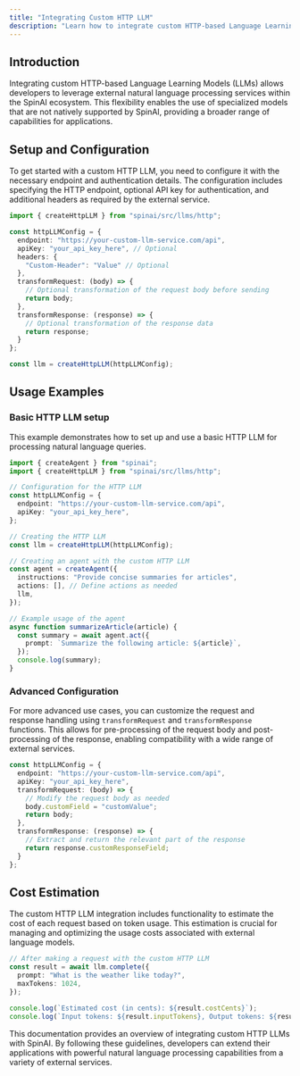 ```yaml
---
title: "Integrating Custom HTTP LLM"
description: "Learn how to integrate custom HTTP-based Language Learning Models (LLMs) with SpinAI for advanced natural language processing capabilities."
---
```


## Introduction

Integrating custom HTTP-based Language Learning Models (LLMs) allows developers to leverage external natural language processing services within the SpinAI ecosystem. This flexibility enables the use of specialized models that are not natively supported by SpinAI, providing a broader range of capabilities for applications.

## Setup and Configuration

To get started with a custom HTTP LLM, you need to configure it with the necessary endpoint and authentication details. The configuration includes specifying the HTTP endpoint, optional API key for authentication, and additional headers as required by the external service.

```typescript
import { createHttpLLM } from "spinai/src/llms/http";

const httpLLMConfig = {
  endpoint: "https://your-custom-llm-service.com/api",
  apiKey: "your_api_key_here", // Optional
  headers: {
    "Custom-Header": "Value" // Optional
  },
  transformRequest: (body) => {
    // Optional transformation of the request body before sending
    return body;
  },
  transformResponse: (response) => {
    // Optional transformation of the response data
    return response;
  }
};

const llm = createHttpLLM(httpLLMConfig);
```

## Usage Examples

### Basic HTTP LLM setup

This example demonstrates how to set up and use a basic HTTP LLM for processing natural language queries.

```typescript
import { createAgent } from "spinai";
import { createHttpLLM } from "spinai/src/llms/http";

// Configuration for the HTTP LLM
const httpLLMConfig = {
  endpoint: "https://your-custom-llm-service.com/api",
  apiKey: "your_api_key_here",
};

// Creating the HTTP LLM
const llm = createHttpLLM(httpLLMConfig);

// Creating an agent with the custom HTTP LLM
const agent = createAgent({
  instructions: "Provide concise summaries for articles",
  actions: [], // Define actions as needed
  llm,
});

// Example usage of the agent
async function summarizeArticle(article) {
  const summary = await agent.act({
    prompt: `Summarize the following article: ${article}`,
  });
  console.log(summary);
}
```

### Advanced Configuration

For more advanced use cases, you can customize the request and response handling using `transformRequest` and `transformResponse` functions. This allows for pre-processing of the request body and post-processing of the response, enabling compatibility with a wide range of external services.

```typescript
const httpLLMConfig = {
  endpoint: "https://your-custom-llm-service.com/api",
  apiKey: "your_api_key_here",
  transformRequest: (body) => {
    // Modify the request body as needed
    body.customField = "customValue";
    return body;
  },
  transformResponse: (response) => {
    // Extract and return the relevant part of the response
    return response.customResponseField;
  }
};
```

## Cost Estimation

The custom HTTP LLM integration includes functionality to estimate the cost of each request based on token usage. This estimation is crucial for managing and optimizing the usage costs associated with external language models.

```typescript
// After making a request with the custom HTTP LLM
const result = await llm.complete({
  prompt: "What is the weather like today?",
  maxTokens: 1024,
});

console.log(`Estimated cost (in cents): ${result.costCents}`);
console.log(`Input tokens: ${result.inputTokens}, Output tokens: ${result.outputTokens}`);
```

This documentation provides an overview of integrating custom HTTP LLMs with SpinAI. By following these guidelines, developers can extend their applications with powerful natural language processing capabilities from a variety of external services.